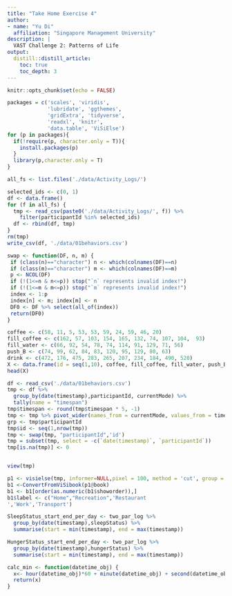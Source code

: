 ```yaml
---
title: "Take Home Exercise 4"
author:
- name: "Yu Di"
  affiliation: "Singapore Management University"
description: |
  VAST Challenge 2: Patterns of Life
output:
  distill::distill_article:
    toc: true
    toc_depth: 3
---
```


```r
knitr::opts_chunk$set(echo = FALSE)
```

```r
packages = c('scales', 'viridis', 
             'lubridate', 'ggthemes', 
             'gridExtra', 'tidyverse', 
             'readxl', 'knitr',
             'data.table', 'ViSiElse')
for (p in packages){
  if(!require(p, character.only = T)){
    install.packages(p)
  }
  library(p,character.only = T)
}
```


```r
all_fs <- list.files('./data/Activity_Logs/')

selected_ids <- c(0, 1)
df <- data.frame()
for (f in all_fs) {
  tmp <- read_csv(paste0('./data/Activity_Logs/', f)) %>%
    filter(participantId %in% selected_ids)
  df <- rbind(df, tmp)
}
rm(tmp)
write_csv(df, './data/01behaviors.csv')

swap <- function(DF, n, m) {
 if (class(n)=="character") n <- which(colnames(DF)==n)
 if (class(m)=="character") m <- which(colnames(DF)==m)
 p <- NCOL(DF)
 if (!(1<=n & n<=p)) stop("`n` represents invalid index!")
 if (!(1<=m & m<=p)) stop("`m` represents invalid index!")
 index <- 1:p
 index[n] <- m; index[m] <- n
 DF0 <- DF %>% select(all_of(index))
 return(DF0)
}
```



```r
coffee <- c(58, 11, 5, 53, 53, 59, 24, 59, 46, 20)
fill_coffee <- c(162, 57, 103, 154, 165, 132, 74, 107, 104,  93)
fill_water <- c(66, 92, 54, 78, 74, 114, 91, 129, 71, 56)
push_B <- c(74, 99, 62, 84, 83, 120, 95, 129, 80, 63)
drink <- c(472, 176, 475, 283, 265, 207, 234, 184, 490, 520)
X <- data.frame(id = seq(1,10), coffee, fill_coffee, fill_water, push_B, drink)
head(X)
```


```r
df <- read_csv('./data/01behaviors.csv')
tmp <- df %>%
  group_by(date(timestamp),participantId, currentMode) %>% 
  tally(name = "timespan")
tmp$timespan <- round(tmp$timespan * 5, -1)
tmp <- tmp %>% pivot_wider(names_from = currentMode, values_from = timespan) 
grp <- tmp$participantId
tmp$id <- seq(1,nrow(tmp))
tmp <- swap(tmp, "participantId",'id')
tmp = subset(tmp, select = -c(`date(timestamp)`, `participantId`))
tmp[is.na(tmp)] <- 0


view(tmp)

p1 <- visielse(tmp, informer=NULL,pixel = 100, method = 'cut', group = factor(grp)) #
b1 <-ConvertFromViSibook(p1@book)
b1 <- b1[order(as.numeric(b1$showorder)),]
b1$label <- c("Home","Recreation",'Restaurant
','Work','Transport') 

SleepStatus_start_end_per_day <- two_par_log %>%
  group_by(date(timestamp),sleepStatus) %>%
  summarise(start = min(timestamp), end = max(timestamp))

HungerStatus_start_end_per_day <- two_par_log %>%
  group_by(date(timestamp),hungerStatus) %>%
  summarise(start = min(timestamp), end = max(timestamp))

calc_min <- function(datetime_obj) {
  x<- hour(datetime_obj)*60 + minute(datetime_obj) + second(datetime_obj)/60
  return(x)
}
```



